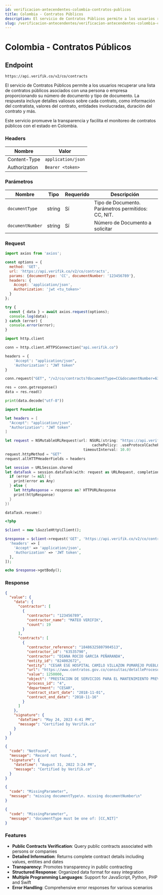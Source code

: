 ```yaml
---
id: verificacion-antecendentes-colombia-contratos-publicos
title: Colombia - Contratos Públicos
description: El servicio de Contratos Públicos permite a los usuarios recuperar una lista de contratos públicos asociados con una persona o empresa proporcionando su número de documento y tipo de documento. La respuesta incluye detalles valiosos sobre cada contrato, como información del contratista, valores del contrato, entidades involucradas, duración del contrato y más.
slug: /verificacion-antecendentes/verificacion-antecendentes-colombia-contratos-publicos
---
```



# Colombia - Contratos Públicos

## Endpoint

```
https://api.verifik.co/v2/co/contracts
```

El servicio de Contratos Públicos permite a los usuarios recuperar una lista de contratos públicos asociados con una persona o empresa proporcionando su número de documento y tipo de documento. La respuesta incluye detalles valiosos sobre cada contrato, como información del contratista, valores del contrato, entidades involucradas, duración del contrato y más.

Este servicio promueve la transparencia y facilita el monitoreo de contratos públicos con el estado en Colombia.

### Headers

| Nombre         | Valor              |
| -------------- | ------------------ |
| Content-Type   | `application/json` |
| Authorization  | `Bearer <token>`   |

### Parámetros

| Nombre             | Tipo   | Requerido | Descripción                                                                 |
| ------------------ | ------ | --------- | --------------------------------------------------------------------------- |
| `documentType`     | string | Sí        | Tipo de Documento. Parámetros permitidos: CC, NIT.                         |
| `documentNumber`   | string | Sí        | Número de Documento a solicitar                                              |

### Request

<Tabs>
  <TabItem value="javascript" label="JavaScript">

```javascript
import axios from 'axios';

const options = {
  method: 'GET',
  url: 'https://api.verifik.co/v2/co/contracts',
  params: {documentType: 'CC', documentNumber: '123456789'},
  headers: {
    Accept: 'application/json',
    Authorization: 'jwt <tu_token>'
  }
};

try {
  const { data } = await axios.request(options);
  console.log(data);
} catch (error) {
  console.error(error);
}
```

  </TabItem>
  <TabItem value="python" label="Python">

```python
import http.client

conn = http.client.HTTPSConnection("api.verifik.co")

headers = {
    'Accept': "application/json",
    'Authorization': "JWT token"
}

conn.request("GET", "/v2/co/contracts?documentType=CC&documentNumber=63535790", headers=headers)

res = conn.getresponse()
data = res.read()

print(data.decode("utf-8"))
```

  </TabItem>
  <TabItem value="swift" label="Swift">

```swift
import Foundation

let headers = [
  "Accept": "application/json",
  "Authorization": "JWT token"
]

let request = NSMutableURLRequest(url: NSURL(string: "https://api.verifik.co/v2/co/contracts?documentType=CC&documentNumber=63535790")! as URL,
                                        cachePolicy: .useProtocolCachePolicy,
                                    timeoutInterval: 10.0)
request.httpMethod = "GET"
request.allHTTPHeaderFields = headers

let session = URLSession.shared
let dataTask = session.dataTask(with: request as URLRequest, completionHandler: { (data, response, error) -> Void in
  if (error != nil) {
    print(error as Any)
  } else {
    let httpResponse = response as? HTTPURLResponse
    print(httpResponse)
  }
})

dataTask.resume()
```

  </TabItem>
  <TabItem value="php" label="PHP">

```php
<?php

$client = new \GuzzleHttp\Client();

$response = $client->request('GET', 'https://api.verifik.co/v2/co/contracts?documentType=CC&documentNumber=63535790', [
  'headers' => [
    'Accept' => 'application/json',
    'Authorization' => 'JWT token',
  ],
]);

echo $response->getBody();
```

  </TabItem>
</Tabs>

### Response

<Tabs>
  <TabItem value="200" label="200">

```json
{
  "value": {
    "data": {
      "contractor": [
        {
          "contractor": "123456789",
          "contractor_name": "MATEO VERIFIK",
          "count": 19
        }
      ],
      "contracts": [
        {
          "contractor_reference": "18486325807904513",
          "contractor_id": "63535790",
          "contractor": "DIANA ROCIO GARCIA PEÑARANDA",
          "entity_id": "824002672",
          "entity": "CESAR ESE HOSPITAL CAMILO VILLAZON PUMAREJO PUEBLO BELLO",
          "url": "https://www.contratos.gov.co/consultas/detalleProceso.do?numConstancia=18-4-8632580",
          "value": 1250000,
          "object": "PRESTACION DE SERVICIOS PARA EL MANTENIMIENTO PREVENTIVO PLANIFICADO Y CORRECTIVO DE LOS EQUIPOS BIOMEDICOS DE LAS DISTINTAS AREAS DE LA ESE HOSPITAL CAMILO VILLAZON PUMAREJO DE PUEBLO BELLO  CESAR",
          "process_id": "4",
          "department": "CESAR",
          "contract_start_date": "2018-11-01",
          "contract_end_date": "2018-11-16"
        }
      ]
    },
    "signature": {
      "dateTime": "May 24, 2023 4:41 PM",
      "message": "Certified by Verifik.co"
    }
  }
}
```

  </TabItem>
  <TabItem value="404" label="404">

```json
{
  "code": "NotFound",
  "message": "Record not found.",
  "signature": {
    "dateTime": "August 31, 2022 3:24 PM",
    "message": "Certified by Verifik.co"
  }
}
```

  </TabItem>
  <TabItem value="409-1" label="409 (Parámetros Faltantes)">

```json
{
  "code": "MissingParameter",
  "message": "missing documentType\n. missing documentNumber\n"
}
```

  </TabItem>
  <TabItem value="409-2" label="409 (Tipo de Documento Inválido)">

```json
{
  "code": "MissingParameter",
  "message": "documentType must be one of: [CC,NIT]"
}
```

  </TabItem>
</Tabs>

### Features

-   **Public Contracts Verification**: Query public contracts associated with persons or companies
-   **Detailed Information**: Returns complete contract details including values, entities and dates
-   **Transparency**: Promotes transparency in public contracting
-   **Structured Response**: Organized data format for easy integration
-   **Multiple Programming Languages**: Support for JavaScript, Python, PHP and Swift
-   **Error Handling**: Comprehensive error responses for various scenarios
